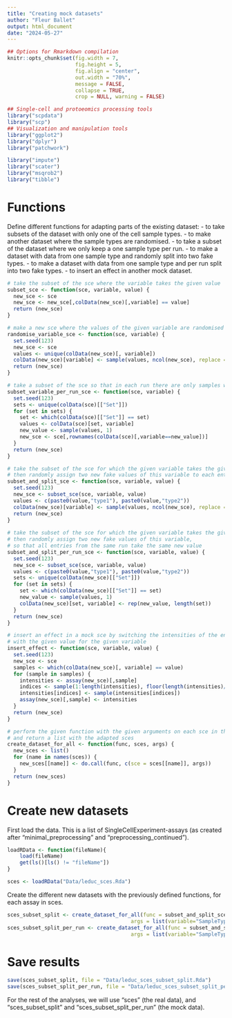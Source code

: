 ---
title: "Creating mock datasets"
author: "Fleur Ballet"
output: html_document
date: "2024-05-27"
---

```{r setup, include = FALSE}
## Options for Rmarkdown compilation
knitr::opts_chunk$set(fig.width = 7,
                      fig.height = 5,
                      fig.align = "center",
                      out.width = "70%",
                      message = FALSE,
                      collapse = TRUE,
                      crop = NULL, warning = FALSE)
```

```{r}
## Single-cell and protoeomics processing tools
library("scpdata")
library("scp")
## Visualization and manipulation tools
library("ggplot2")
library("dplyr")
library("patchwork")

library("impute")
library("scater")
library("msqrob2")
library("tibble")
```

# Functions

Define different functions for adapting parts of the existing dataset:
- to take subsets of the dataset with only one of the cell sample types.
- to make another dataset where the sample types are randomised.
- to take a subset of the dataset where we only keep a one sample type per run.
- to make a dataset with data from one sample type and randomly split into two fake types.
- to make a dataset with data from one sample type and per run split into two fake types.
- to insert an effect in another mock dataset.

```{r}
# take the subset of the sce where the variable takes the given value
subset_sce <- function(sce, variable, value) {
  new_sce <- sce
  new_sce <- new_sce[,colData(new_sce)[,variable] == value]
  return (new_sce)
}

# make a new sce where the values of the given variable are randomised
randomise_variable_sce <- function(sce, variable) {
  set.seed(123)
  new_sce <- sce
  values <- unique(colData(new_sce)[, variable])
  colData(new_sce)[variable] <- sample(values, ncol(new_sce), replace = TRUE)
  return (new_sce)
}

# take a subset of the sce so that in each run there are only samples with the same value for the given variable
subset_variable_per_run_sce <- function(sce, variable) {
  set.seed(123)
  sets <- unique(colData(sce)[["Set"]])
  for (set in sets) {
    set <- which(colData(sce)[["Set"]] == set)
    values <- colData(sce)[set, variable]
    new_value <- sample(values, 1)
    new_sce <- sce[,rownames(colData(sce)[,variable==new_value])]
  }
  return (new_sce)
}

# take the subset of the sce for which the given variable takes the given value,
# then randomly assign two new fake values of this variable to each entry
subset_and_split_sce <- function(sce, variable, value) {
  set.seed(123)
  new_sce <- subset_sce(sce, variable, value)
  values <- c(paste0(value,"type1"), paste0(value,"type2"))
  colData(new_sce)[variable] <- sample(values, ncol(new_sce), replace = TRUE)
  return (new_sce)
}
  
# take the subset of the sce for which the given variable takes the given value,
# then randomly assign two new fake values of this variable, 
# so that all entries from the same run take the same new value
subset_and_split_per_run_sce <- function(sce, variable, value) {
  set.seed(123)
  new_sce <- subset_sce(sce, variable, value)
  values <- c(paste0(value,"type1"), paste0(value,"type2"))
  sets <- unique(colData(new_sce)[["Set"]])
  for (set in sets) {
    set <- which(colData(new_sce)[["Set"]] == set)
    new_value <- sample(values, 1)
    colData(new_sce)[set, variable] <- rep(new_value, length(set))
  }
  return (new_sce)
}

# insert an effect in a mock sce by switching the intensities of the entries
# with the given value for the given variable
insert_effect <- function(sce, variable, value) {
  set.seed(123)
  new_sce <- sce
  samples <- which(colData(new_sce)[, variable] == value)
  for (sample in samples) {
    intensities <- assay(new_sce)[,sample]
    indices <- sample(1:length(intensities), floor(length(intensities)/5))
    intensities[indices] <- sample(intensities[indices])
    assay(new_sce)[,sample] <- intensities
  }
  return (new_sce)
}

# perform the given function with the given arguments on each sce in the list sces
# and return a list with the adapted sces
create_dataset_for_all <- function(func, sces, args) {
  new_sces <- list()
  for (name in names(sces)) {
    new_sces[[name]] <- do.call(func, c(sce = sces[[name]], args))
  }
  return (new_sces)
}
```


# Create new datasets

First load the data. This is a list of SingleCellExperiment-assays (as created after "minimal_preprocessing" and "preprocessing_continued").

```{r}
loadRData <- function(fileName){
    load(fileName)
    get(ls()[ls() != "fileName"])
}

sces <- loadRData("Data/leduc_sces.Rda")
```

Create the different new datasets with the previously defined functions, for each assay in sces.

```{r}
sces_subset_split <- create_dataset_for_all(func = subset_and_split_sce, sces, 
                                        args = list(variable="SampleType", value = "Monocyte"))
sces_subset_split_per_run <- create_dataset_for_all(func = subset_and_split_per_run_sce, sces, 
                                        args = list(variable="SampleType", value = "Monocyte"))
```

# Save results

```{r}
save(sces_subset_split, file = "Data/leduc_sces_subset_split.Rda")
save(sces_subset_split_per_run, file = "Data/leduc_sces_subset_split_per_run.Rda")
```

For the rest of the analyses, we will use "sces" (the real data), and "sces_subset_split" and "sces_subset_split_per_run" (the mock data).

